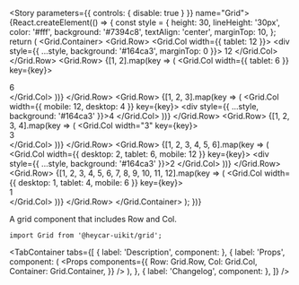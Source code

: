 

<Meta title="Components/Grid" component={Grid} />

<!-- Canvas -->

<Story parameters={{ controls: { disable: true } }} name="Grid">
  {React.createElement(() => {
    const style = {
      height: 30,
      lineHeight: '30px',
      color: '#fff',
      background: '#7394c8',
      textAlign: 'center',
      marginTop: 10,
    };
    return (
      <Grid.Container>
        <Grid.Row>
          <Grid.Col width={{ tablet: 12 }}>
            <div style={{ ...style, background: '#164ca3', marginTop: 0 }}>
              12
            </div>
          </Grid.Col>
        </Grid.Row>
        <Grid.Row>
          {[1, 2].map(key => (
            <Grid.Col width={{ tablet: 6 }} key={key}>
              <div style={style}>6</div>
            </Grid.Col>
          ))}
        </Grid.Row>
        <Grid.Row>
          {[1, 2, 3].map(key => (
            <Grid.Col width={{ mobile: 12, desktop: 4 }} key={key}>
              <div style={{ ...style, background: '#164ca3' }}>4</div>
            </Grid.Col>
          ))}
        </Grid.Row>
        <Grid.Row>
          {[1, 2, 3, 4].map(key => (
            <Grid.Col width="3" key={key}>
              <div style={style}>3</div>
            </Grid.Col>
          ))}
        </Grid.Row>
        <Grid.Row>
          {[1, 2, 3, 4, 5, 6].map(key => (
            <Grid.Col width={{ desktop: 2, tablet: 6, mobile: 12 }} key={key}>
              <div style={{ ...style, background: '#164ca3' }}>2</div>
            </Grid.Col>
          ))}
        </Grid.Row>
        <Grid.Row>
          {[1, 2, 3, 4, 5, 6, 7, 8, 9, 10, 11, 12].map(key => (
            <Grid.Col width={{ desktop: 1, tablet: 4, mobile: 6 }} key={key}>
              <div style={style}>1</div>
            </Grid.Col>
          ))}
        </Grid.Row>
      </Grid.Container>
    );
  })}
</Story>

<!-- Docs -->

<ComponentHeader
  name="Grid"
  version={version}
  stage={1}
  design="https://www.figma.com/file/rrvkvQEoVTOHa7MzyKSaoz/OTP-Design-System?node-id=1370%3A39327"
/>

A grid component that includes Row and Col.

```tsx
import Grid from '@heycar-uikit/grid';
```

<TabContainer
  tabs={[
    { label: 'Description', component: <Description /> },
    {
      label: 'Props',
      component: (
        <Props
          components={{
            Row: Grid.Row,
            Col: Grid.Col,
            Container: Grid.Container,
          }}
        />
      ),
    },
    { label: 'Changelog', component: <Changelog /> },
  ]}
/>
